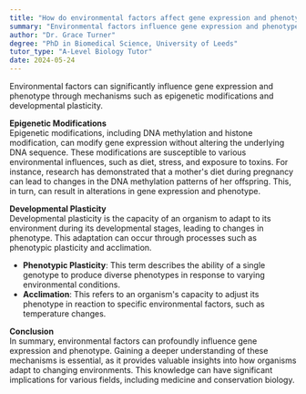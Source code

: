 ```yaml
---
title: "How do environmental factors affect gene expression and phenotype?"
summary: "Environmental factors influence gene expression and phenotype via epigenetic modifications and developmental plasticity, highlighting the interaction between genetics and the environment in shaping biological traits."
author: "Dr. Grace Turner"
degree: "PhD in Biomedical Science, University of Leeds"
tutor_type: "A-Level Biology Tutor"
date: 2024-05-24
---
```


Environmental factors can significantly influence gene expression and phenotype through mechanisms such as epigenetic modifications and developmental plasticity.

**Epigenetic Modifications**  
Epigenetic modifications, including DNA methylation and histone modification, can modify gene expression without altering the underlying DNA sequence. These modifications are susceptible to various environmental influences, such as diet, stress, and exposure to toxins. For instance, research has demonstrated that a mother's diet during pregnancy can lead to changes in the DNA methylation patterns of her offspring. This, in turn, can result in alterations in gene expression and phenotype.

**Developmental Plasticity**  
Developmental plasticity is the capacity of an organism to adapt to its environment during its developmental stages, leading to changes in phenotype. This adaptation can occur through processes such as phenotypic plasticity and acclimation. 

- **Phenotypic Plasticity**: This term describes the ability of a single genotype to produce diverse phenotypes in response to varying environmental conditions. 
- **Acclimation**: This refers to an organism's capacity to adjust its phenotype in reaction to specific environmental factors, such as temperature changes.

**Conclusion**  
In summary, environmental factors can profoundly influence gene expression and phenotype. Gaining a deeper understanding of these mechanisms is essential, as it provides valuable insights into how organisms adapt to changing environments. This knowledge can have significant implications for various fields, including medicine and conservation biology.
    